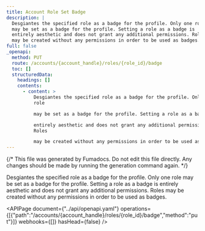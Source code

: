 ```yaml
---
title: Account Role Set Badge
description: |
  Desgiantes the specified role as a badge for the profile. Only one role
  may be set as a badge for the profile. Setting a role as a badge is
  entirely aesthetic and does not grant any additional permissions. Roles
  may be created without any permissions in order to be used as badges.
full: false
_openapi:
  method: PUT
  route: /accounts/{account_handle}/roles/{role_id}/badge
  toc: []
  structuredData:
    headings: []
    contents:
      - content: >
          Desgiantes the specified role as a badge for the profile. Only one
          role

          may be set as a badge for the profile. Setting a role as a badge is

          entirely aesthetic and does not grant any additional permissions.
          Roles

          may be created without any permissions in order to be used as badges.
---
```


{/* This file was generated by Fumadocs. Do not edit this file directly. Any changes should be made by running the generation command again. */}

Desgiantes the specified role as a badge for the profile. Only one role
may be set as a badge for the profile. Setting a role as a badge is
entirely aesthetic and does not grant any additional permissions. Roles
may be created without any permissions in order to be used as badges.


<APIPage document={"../api/openapi.yaml"} operations={[{"path":"/accounts/{account_handle}/roles/{role_id}/badge","method":"put"}]} webhooks={[]} hasHead={false} />